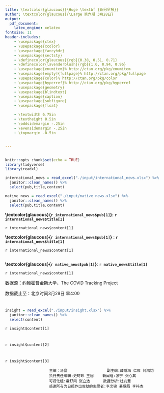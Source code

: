 ```yaml
---
title: \textcolor{glaucous}{\Huge \textbf {新冠早报}}
author: \textcolor{glaucous}{\Large 第六期 3月28日}
output: 
  pdf_document:
    latex_engine: xelatex
fontsize: 11
header-includes:
    - \usepackage{ctex}
    - \usepackage{xcolor}
    - \usepackage{fancyhdr}
    - \usepackage{sectsty}
    - \definecolor{glaucous}{rgb}{0.38, 0.51, 0.71}
    - \definecolor{lavenderblush}{rgb}{1.0, 0.94, 0.96}
    - \usepackage{enumitem}% http://ctan.org/pkg/enumitem
    - \usepackage[empty]{fullpage}% http://ctan.org/pkg/fullpage
    - \usepackage{color}% http://ctan.org/pkg/color
    - \usepackage{hyperref}% http://ctan.org/pkg/hyperref
    - \usepackage{geometry}
    - \usepackage{blindtext}
    - \usepackage{caption}
    - \usepackage{subfigure}
    - \usepackage{float}

    - \textwidth 6.75in
    - \textheight 8.5in
    - \oddsidemargin -.25in
    - \evensidemargin -.25in
    - \topmargin -0.5in
    

---
```



\newcommand{\resheading}[1]{%
  \noindent\fcolorbox{lavenderblush}{lavenderblush}{\makebox[\dimexpr\textwidth-2\fboxsep-2\fboxrule][l]{\textbf{~#1}}}%
}


\pagestyle{fancyplain}
\lhead{\includegraphics[height=2cm]{./input/logo.png}}
\rhead{
\begin{tabular}{ccc}
\textcolor{gray}{中美健康峰会“智援组” 新冠早报组}\\
\\ \\ \\ \\ \\
\end{tabular}}

\renewcommand{\headrulewidth}{0pt}
\setlength{\headheight}{50pt} 

\resheading{\Large 新闻摘要}


## \textcolor{glaucous}{\Large 国际}


```r
knitr::opts_chunk$set(echo = TRUE)
library(tidyverse)
library(readxl)

international_news = read_excel("./input/international_news.xlsx") %>%
  janitor::clean_names() %>% 
  select(pub,title,content)

native_news = read_excel("./input/native_news.xlsx") %>%
  janitor::clean_names() %>% 
  select(pub,title,content)
```


**\textcolor{glaucous}{`r international_news$pub[1]`}**: **`r international_news$title[1]`**

`r international_news$content[1]`

**\textcolor{glaucous}{`r international_news$pub[1]`}** : **`r international_news$title[1]`**

`r international_news$content[1]`



## \textcolor{glaucous}{国内}
**\textcolor{glaucous}{`r native_news$pub[1]`}**: **`r native_news$title[1]`**


`r international_news$content[1]`



\newpage

\resheading{\Large 疫情观察}

数据源：约翰霍普金斯大学，The COVID Tracking Project    

数据截止至：北京时间3月28日 早4:00

# \textcolor{glaucous}{一、世界疫情}
```r
insight = read_excel("./input/insight.xlsx") %>%
  janitor::clean_names() %>% 
  select(content)
```

`r insight$content[1]`

\begin{figure}[H] 
\centering
\includegraphics[]{./input/covid1.png} %插入图片，[]中设置图片大小，{}中是图片文件名
\caption{世界疫情分布图 (Global Map of Cumulative Confirmed COVID-19 Cases)} %最终文档中希望显示的图片标题
\label{} %用于文内引用的标签
\end{figure}



\begin{table}[H]\tiny
   \centering
   \resizebox{.7\textwidth}{!}{%
      \begin{tabular}{lllll}
      \hline
        & 国家               & 累计确诊病例  & 国家/省份人口     & 粗发病率 \\
        \hline
      1 & 美国 United States & 101,567 & 331,002,651 & 31   \\
      2 & 意大利 Italy        & 86,498  & 60,461,826  & 143 \\
      \hline
      \end{tabular}%
      }
   \caption{累计确诊前十位国家}
\end{table}


\begin{minipage}{\textwidth}
        \begin{minipage}[H]{0.5\textwidth}
        \centering
            \begin{tabular}{llll}
            \hline
              & 国家        & 累计死亡病例 & 较昨⽇ \\
            \hline
            1 & 意⼤利 Italy & 9,134  & 919 \\
            2 & 西班⽛ Spain & 4,940  & 575 \\
            \hline
            \end{tabular}
            \makeatletter\def\@captype{table}\makeatother\caption{累计死亡前十位国家}
        \end{minipage}
        \begin{minipage}[H]{0.5\textwidth}
        \centering
            \begin{tabular}{llll}
            \hline
              & 国家         & 当⽇新增病例 & 较昨日  \\
            \hline
            1 & 美国 US      & 17,821 & -237 \\
            2 & 德国 Germany & 6,933  & 318 \\
            \hline
        \end{tabular}
      \makeatletter\def\@captype{table}\makeatother\caption{⽇新增病例前十位国家}
    \end{minipage}
\end{minipage}




# \textcolor{glaucous}{二、中国与其他疫情严重国家对比}

`r insight$content[2]`




\begin{figure}[H]
\centering
\begin{minipage}[b]{0.45\linewidth}
\includegraphics[]{./input/covid2.png}
\caption{累计确诊病例国家趋势图}
\label{}
\end{minipage}
\quad
\begin{minipage}[b]{0.45\linewidth}
\includegraphics[]{./input/covid3.png}
\caption{日新增确诊病例国家趋势图}
\label{}
\end{minipage}
\end{figure}


# \textcolor{glaucous}{三、美国疫情}



`r insight$content[3]`


\begin{figure}[H] 
\centering
\includegraphics[]{./input/covid4.png} %插入图片，[]中设置图片大小，{}中是图片文件名
\caption{美国本土疫情分布图 (Map of Cumulative Confirmed COVID-19 Cases in Contiguous U.S.)} %最终文档中希望显示的图片标题
\label{} %用于文内引用的标签
\end{figure}


\begin{minipage}{\textwidth}
        \begin{minipage}[H]{0.5\textwidth}
        \centering
            \begin{tabular}{llll}
            \hline
               & 国家/州名   & 累计确诊病例  & 粗发病率 \\
            \hline
               & 美国 US   & 101,567 & 31   \\
             1 & 纽约州 NY  & 44,876  & 231  \\
             2 & 新泽西州 NJ & 8,825   & 99\\
            \hline
            \end{tabular}
            \makeatletter\def\@captype{table}\makeatother\caption{美国累计确诊前十位州}
        \end{minipage}
        \begin{minipage}[H]{0.5\textwidth}
        \centering
            \begin{tabular}{llll}
            \hline
              & 国家/州名   & 当日新增病例 & 全美比率 \\
            \hline
              & 美国 US   & 17821  & 100  \\
            1 & 纽约州 NY  & 7,618  & 43   \\
            2 & 新泽西州 NJ & 1,949  & 11 \\
            \hline
        \end{tabular}
      \makeatletter\def\@captype{table}\makeatother\caption{美国新增确诊前十位州}
    \end{minipage}
\end{minipage}



\begin{figure}[H]
\centering
\begin{minipage}[b]{0.45\linewidth}
\includegraphics[]{./input/covid5.png}
\caption{美国本土疫情分布图}
\label{}
\end{minipage}
\quad
\begin{minipage}[b]{0.45\linewidth}
\includegraphics[]{./input/covid6.png}
\caption{美国累计确诊前五位州趋势图}
\label{}
\end{minipage}
\end{figure}






                        主编：马晶                  副主编:薛成海 仁晖 何鸿恺
                        执行责任编辑:史珂玮 王冠    新闻组:张宁 张心其
                        可视化组:霍舒同 张立达      数据分析:杜兆慧
                        感谢所有为日报作出贡献的志愿者:李忠锦 慕帼眉 李祎杰

